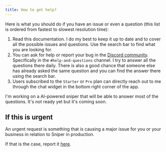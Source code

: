```yaml
---
title: How to get help?
---
```


Here is what you should do if you have an issue or even a question (this list is ordered from fastest to slowest resolution time):

1. Read this documentation. I do my best to keep it up to date and to cover all the possible issues and questions. Use the search bar to find what you are looking for.
2. You can ask for help or report your bug in the [Discord community](https://sniper.io/discord). Specifically in the `#help-and-questions` channel. I try to answer all the questions there daily. There is also a good chance that someone else has already asked the same question and you can find the answer there using the search bar.
3. Users subscribed to the `Starter` or `Pro` plan can directly reach out to me through the chat widget in the bottom right corner of the app.

<Note>
  I'm working on a AI-powered sniper that will be able to answer most of the
  questions. It's not ready yet but it's coming soon.
</Note>

## If this is urgent

An urgent request is something that is causing a major issue for you or your business in relation to Sniper in production.

If that is the case, report it [here](https://sniper.co/urgent-support).
